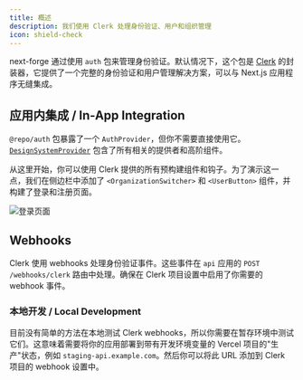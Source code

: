 ```yaml
---
title: 概述
description: 我们使用 Clerk 处理身份验证、用户和组织管理
icon: shield-check
---
```


next-forge 通过使用 `auth` 包来管理身份验证。默认情况下，这个包是 [Clerk](https://clerk.com/) 的封装器，它提供了一个完整的身份验证和用户管理解决方案，可以与 Next.js 应用程序无缝集成。

## 应用内集成 / In-App Integration

`@repo/auth` 包暴露了一个 `AuthProvider`，但你不需要直接使用它。[`DesignSystemProvider`](/design-system/provider) 包含了所有相关的提供者和高阶组件。

从这里开始，你可以使用 Clerk 提供的所有预构建组件和钩子。为了演示这一点，我们在侧边栏中添加了 `<OrganizationSwitcher>` 和 `<UserButton>` 组件，并构建了登录和注册页面。

<Frame>
  <img src="/images/sign-in.png" alt="登录页面" />
</Frame>

## Webhooks

Clerk 使用 webhooks 处理身份验证事件。这些事件在 `api` 应用的 `POST /webhooks/clerk` 路由中处理。确保在 Clerk 项目设置中启用了你需要的 webhook 事件。

### 本地开发 / Local Development

目前没有简单的方法在本地测试 Clerk webhooks，所以你需要在暂存环境中测试它们。这意味着需要将你的应用部署到带有开发环境变量的 Vercel 项目的"生产"状态，例如 `staging-api.example.com`。然后你可以将此 URL 添加到 Clerk 项目的 webhook 设置中。
